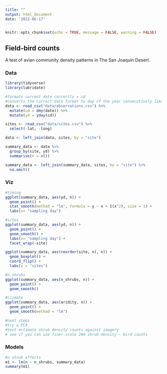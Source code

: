 ```yaml
---
title: ""
output: html_document
date: '2022-06-17'
---
```


```r
knitr::opts_chunk$set(echo = TRUE, message = FALSE, warning = FALSE)
```

## Field-bird counts  
A test of avian community density patterns in The San Joaquin Desert.  


### Data  

```r
library(tidyverse)
library(lubridate)

#formats current date correctly = cd
#converts the correct date format to day of the year consecutively like Julien
data <- read_csv("data/observations.csv") %>%
  mutate(cd = dmy(date)) %>% 
  mutate(yd = yday(cd))

sites <- read_csv("data/sites.csv") %>% 
  select(-lat, -long)

data <- left_join(data, sites, by = "site")

summary_data <- data %>% 
  group_by(site, yd) %>% 
  summarise(n = n()) 

summary_data <- left_join(summary_data, sites, by = "site") %>% 
  na.omit()

```

### Viz  
```r
#timing
ggplot(summary_data, aes(yd, n)) +
  geom_point() +
  stat_smooth(method = "lm", formula = y ~ x + I(x^2), size = 1) +
  labs(x= "sampling day")

#sites
ggplot(summary_data, aes(yd, n)) +
  geom_point() +
  geom_smooth() +
  labs(x= "sampling day") +
  facet_wrap(~site)

ggplot(summary_data, aes(reorder(site, n), n)) +
  geom_boxplot() +
  coord_flip() +
  labs(x = "sites")

#n_shrubs
ggplot(summary_data, aes(n_shrubs, n)) +
  geom_point() +
  geom_smooth()

#climate
ggplot(summary_data, aes(aridity, n)) +
  geom_point() +
  geom_smooth(method = "lm")

#next steps
#try a PCA
#test estimate shrub density counts against imagery
# see if you can use finer-scale 20m shrub density ~ bird counts

```


### Models  
```r
#n shrub effects
m1 <- lm(n ~ n_shrubs, summary_data)
summary(m1)
```


